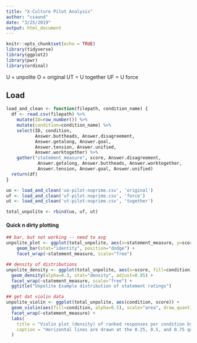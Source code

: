```yaml
---
title: "X-Culture Pilot Analysis"
author: "csaund"
date: "3/25/2019"
output: html_document
---
```


```r
knitr::opts_chunk$set(echo = TRUE)
library(tidyverse)
library(ggplot2)
library(pwr)
library(ordinal)
```

U = unpolite
O = original
UT = U together
UF = U force

## Load

```r
load_and_clean <- function(filepath, condition_name) {
  df <- read.csv(filepath) %>%
    mutate(ID=row_number()) %>%
    mutate(condition=condition_name) %>%
    select(ID, condition,
           Answer.buttheads, Answer.disagreement, 
           Answer.getalong, Answer.goal,
           Answer.tension, Answer.unified,
           Answer.worktogether) %>%
    gather("statement_measure", score, Answer.disagreement,
            Answer.getalong, Answer.buttheads, Answer.worktogether,
            Answer.tension, Answer.goal, Answer.unified)
  return(df)
}
```

```r
uo <- load_and_clean('uo-pilot-noprime.csv', 'original')
uf <- load_and_clean('uf-pilot-noprime.csv', 'force')
ut <- load_and_clean('ut-pilot-noprime.csv', 'together')

total_unpolite <- rbind(uo, uf, ut)
```


#### Quick n dirty plotting
```r
## bar, but not working -- need to avg
unpolite_plot <- ggplot(total_unpolite, aes(x=statement_measure, y=score, fill=condition)) + 
    geom_bar(stat="identity", position="dodge") + 
    facet_wrap(~statement_measure, scale="free")

## density of distributions
unpolite_density <- ggplot(total_unpolite, aes(x=score, fill=condition)) + 
  geom_density(alpha=0.3, stat="density", adjust=0.85) +
  facet_wrap(~statement_measure, scale="free") + 
  ggtitle("Unpolite Example distribution of statement ratings")

## get dat violin data
unpolite_violin <- ggplot(total_unpolite, aes(condition, score)) + 
  geom_violin(aes(fill=condition, alpha=0.5), scale="area", draw_quantiles = c(0.25, 0.5, 0.75)) +
  facet_wrap(~statement_measure) + 
  labs(
    title = "Violin plot (density) of ranked responses per condition by statement"   ,
    caption = "Horizontal lines are drawn at the 0.25, 0.5, and 0.75 quantiles of the distribution."
  )
```



